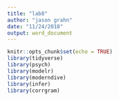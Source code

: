 ```yaml
---
title: "lab8"
author: "jason grahn"
date: "11/24/2018"
output: word_document
---
```


```r
knitr::opts_chunk$set(echo = TRUE)
library(tidyverse)
library(psych)
library(modelr)
library(moderndive)
library(infer)
library(corrgram)
```


